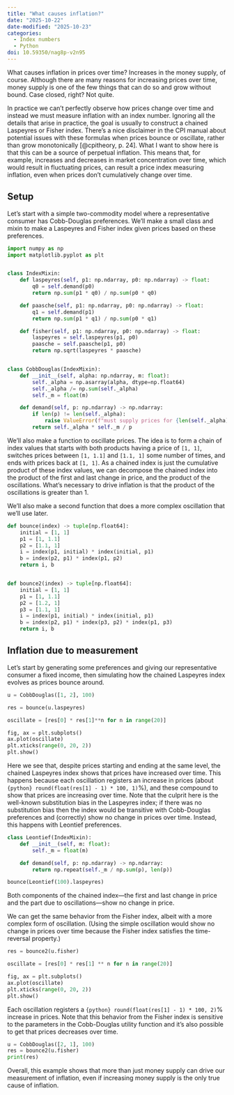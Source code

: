 ```yaml
---
title: "What causes inflation?"
date: "2025-10-22"
date-modified: "2025-10-23"
categories:
  - Index numbers
  - Python
doi: 10.59350/nag8p-v2n95
---
```


What causes inflation in prices over time? Increases in the money supply, of course. Although there are many reasons for increasing prices over time, money supply is one of the few things that can do so and grow without bound. Case closed, right? Not quite.

In practice we can't perfectly observe how prices change over time and instead we must measure inflation with an index number. Ignoring all the details that arise in practice, the goal is usually to construct a chained Laspeyres or Fisher index. There's a nice disclaimer in the CPI manual about potential issues with these formulas when prices bounce or oscillate, rather than grow monotonically [@cpitheory, p. 24]. What I want to show here is that this can be a source of perpetual inflation. This means that, for example, increases and decreases in market concentration over time, which would result in fluctuating prices, can result a price index measuring inflation, even when prices don't cumulatively change over time.

## Setup

Let's start with a simple two-commodity model where a representative consumer has Cobb-Douglas preferences. We'll make a small class and mixin to make a Laspeyres and Fisher index given prices based on these preferences.

```python
import numpy as np
import matplotlib.pyplot as plt


class IndexMixin:
    def laspeyres(self, p1: np.ndarray, p0: np.ndarray) -> float:
        q0 = self.demand(p0)
        return np.sum(p1 * q0) / np.sum(p0 * q0)

    def paasche(self, p1: np.ndarray, p0: np.ndarray) -> float:
        q1 = self.demand(p1)
        return np.sum(p1 * q1) / np.sum(p0 * q1)

    def fisher(self, p1: np.ndarray, p0: np.ndarray) -> float:
        laspeyres = self.laspeyres(p1, p0)
        paasche = self.paasche(p1, p0)
        return np.sqrt(laspeyres * paasche)


class CobbDouglas(IndexMixin):
    def __init__(self, alpha: np.ndarray, m: float):
        self._alpha = np.asarray(alpha, dtype=np.float64)
        self._alpha /= np.sum(self._alpha)
        self._m = float(m)

    def demand(self, p: np.ndarray) -> np.ndarray:
        if len(p) != len(self._alpha):
            raise ValueError(f"must supply prices for {len(self._alpha)} products")
        return self._alpha * self._m / p
```

We'll also make a function to oscillate prices. The idea is to form a chain of index values that starts with both products having a price of `[1, 1]`, switches prices between `[1, 1.1]` and `[1.1, 1]` some number of times, and ends with prices back at `[1, 1]`. As a chained index is just the cumulative product of these index values, we can decompose the chained index into the product of the first and last change in price, and the product of the oscillations. What's necessary to drive inflation is that the product of the oscillations is greater than 1.

We'll also make a second function that does a more complex oscillation that we'll use later.

```python
def bounce(index) -> tuple[np.float64]:
    initial = [1, 1]
    p1 = [1, 1.1]
    p2 = [1.1, 1]
    i = index(p1, initial) * index(initial, p1)
    b = index(p2, p1) * index(p1, p2)
    return i, b


def bounce2(index) -> tuple[np.float64]:
    initial = [1, 1]
    p1 = [1, 1.1]
    p2 = [1.2, 1]
    p3 = [1.1, 1]
    i = index(p1, initial) * index(initial, p1)
    b = index(p2, p1) * index(p3, p2) * index(p1, p3)
    return i, b
```

## Inflation due to measurement

Let's start by generating some preferences and giving our representative consumer a fixed income, then simulating how the chained Laspeyres index evolves as prices bounce around.

```python
u = CobbDouglas([1, 2], 100)

res = bounce(u.laspeyres)

oscillate = [res[0] * res[1]**n for n in range(20)]

fig, ax = plt.subplots()
ax.plot(oscillate)
plt.xticks(range(0, 20, 2))
plt.show()
```

Here we see that, despite prices starting and ending at the same level, the chained Laspeyres index shows that prices have increased over time. This happens because each oscillation registers an increase in prices (about `{python} round(float(res[1] - 1) * 100, 1)`%), and these compound to show that prices are increasing over time. Note that the culprit here is the well-known substitution bias in the Laspeyres index; if there was no substitution bias then the index would be transitive with Cobb-Douglas preferences and (correctly) show no change in prices over time. Instead, this happens with Leontief preferences.

```python
class Leontief(IndexMixin):
    def __init__(self, m: float):
        self._m = float(m)

    def demand(self, p: np.ndarray) -> np.ndarray:
        return np.repeat(self._m / np.sum(p), len(p))

bounce(Leontief(100).laspeyres)
```

Both components of the chained index—the first and last change in price and the part due to oscillations—show no change in price.

We can get the same behavior from the Fisher index, albeit with a more complex form of oscillation. (Using the simple oscillation would show no change in prices over time because the Fisher index satisfies the time-reversal property.)

```python
res = bounce2(u.fisher)

oscillate = [res[0] * res[1] ** n for n in range(20)]

fig, ax = plt.subplots()
ax.plot(oscillate)
plt.xticks(range(0, 20, 2))
plt.show()
```

Each oscillation registers a `{python} round(float(res[1] - 1) * 100, 2)`% increase in prices. Note that this behavior from the Fisher index is sensitive to the parameters in the Cobb-Douglas utility function and it's also possible to get that prices decreases over time.

```python
u = CobbDouglas([2, 1], 100)
res = bounce2(u.fisher)
print(res)
```

Overall, this example shows that more than just money supply can drive our measurement of inflation, even if increasing money supply is the only true cause of inflation.
